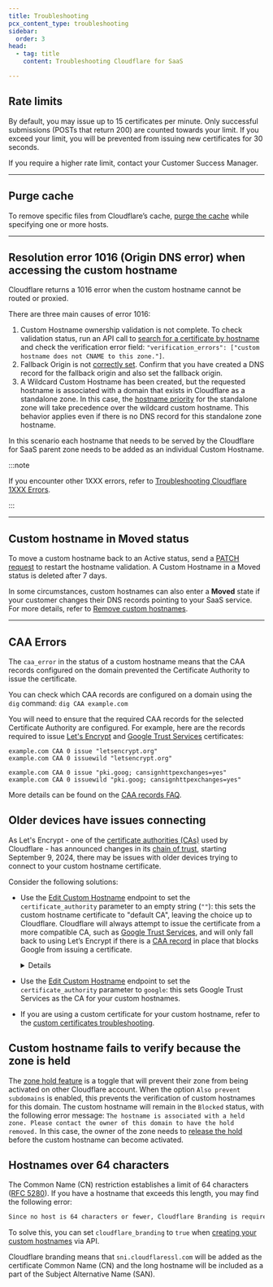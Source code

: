 ```yaml
---
title: Troubleshooting
pcx_content_type: troubleshooting
sidebar:
  order: 3
head:
  - tag: title
    content: Troubleshooting Cloudflare for SaaS

---
```



## Rate limits

By default, you may issue up to 15 certificates per minute. Only successful submissions (POSTs that return 200) are counted towards your limit. If you exceed your limit, you will be prevented from issuing new certificates for 30 seconds.

If you require a higher rate limit, contact your Customer Success Manager.

***

## Purge cache

To remove specific files from Cloudflare’s cache, [purge the cache](/cache/how-to/purge-cache/purge-by-single-file/) while specifying one or more hosts.

***

## Resolution error 1016 (Origin DNS error) when accessing the custom hostname

Cloudflare returns a 1016 error when the custom hostname cannot be routed or proxied.

There are three main causes of error 1016:

1. Custom Hostname ownership validation is not complete. To check validation status, run an API call to [search for a certificate by hostname](/cloudflare-for-platforms/cloudflare-for-saas/start/common-api-calls/) and check the verification error field: `"verification_errors": ["custom hostname does not CNAME to this zone."]`.
2. Fallback Origin is not [correctly set](/cloudflare-for-platforms/cloudflare-for-saas/start/getting-started/#1-create-fallback-origin). Confirm that you have created a DNS record for the fallback origin and also set the fallback origin.
3. A Wildcard Custom Hostname has been created, but the requested hostname is associated with a domain that exists in Cloudflare as a standalone zone. In this case, the [hostname priority](/ssl/reference/certificate-and-hostname-priority/#hostname-priority) for the standalone zone will take precedence over the wildcard custom hostname. This behavior applies even if there is no DNS record for this standalone zone hostname.

In this scenario each hostname that needs to be served by the Cloudflare for SaaS parent zone needs to be added as an individual Custom Hostname.

:::note


If you encounter other 1XXX errors, refer to [Troubleshooting Cloudflare 1XXX Errors](/support/troubleshooting/cloudflare-errors/troubleshooting-cloudflare-1xxx-errors/).


:::

***

## Custom hostname in Moved status

To move a custom hostname back to an Active status, send a [PATCH request](/api/resources/custom_hostnames/methods/edit/) to restart the hostname validation. A Custom Hostname in a Moved status is deleted after 7 days.

In some circumstances, custom hostnames can also enter a **Moved** state if your customer changes their DNS records pointing to your SaaS service. For more details, refer to [Remove custom hostnames](/cloudflare-for-platforms/cloudflare-for-saas/domain-support/remove-custom-hostnames/).

***

## CAA Errors

The `caa_error` in the status of a custom hostname means that the CAA records configured on the domain prevented the Certificate Authority to issue the certificate.

You can check which CAA records are configured on a domain using the `dig` command:
`dig CAA example.com`

You will need to ensure that the required CAA records for the selected Certificate Authority are configured.
For example, here are the records required to issue [Let's Encrypt](https://letsencrypt.org/docs/caa/) and [Google Trust Services](https://pki.goog/faq/#caa) certificates:

```
example.com CAA 0 issue "letsencrypt.org"
example.com CAA 0 issuewild "letsencrypt.org"

example.com CAA 0 issue "pki.goog; cansignhttpexchanges=yes"
example.com CAA 0 issuewild "pki.goog; cansignhttpexchanges=yes"
```

More details can be found on the [CAA records FAQ](/ssl/edge-certificates/troubleshooting/caa-records/).

## Older devices have issues connecting

As Let's Encrypt - one of the [certificate authorities (CAs)](/ssl/reference/certificate-authorities/) used by Cloudflare - has announced changes in its [chain of trust](/ssl/concepts/#chain-of-trust), starting September 9, 2024, there may be issues with older devices trying to connect to your custom hostname certificate.

Consider the following solutions:

- Use the [Edit Custom Hostname](/api/resources/custom_hostnames/methods/edit/) endpoint to set the `certificate_authority` parameter to an empty string (`""`): this sets the custom hostname certificate to "default CA", leaving the choice up to Cloudflare. Cloudflare will always attempt to issue the certificate from a more compatible CA, such as [Google Trust Services](/ssl/reference/certificate-authorities/#google-trust-services), and will only fall back to using Let’s Encrypt if there is a [CAA record](/ssl/edge-certificates/caa-records/) in place that blocks Google from issuing a certificate.

    <Details header="Example API call">

    ```sh
    curl --request PATCH \\
    https://api.cloudflare.com/client/v4/zones/{zone_id}/custom_hostnames/{custom_hostname_id} \\
    --header "X-Auth-Email: <EMAIL>" \\
    --header "X-Auth-Key: <API_KEY>" \\
    --header "Content-Type: application/json" \\
    --data '{
      "ssl": {
          "method": "txt",
          "type": "dv",
          "certificate_authority": ""
      }
    }'

    ```

    </Details>

- Use the [Edit Custom Hostname](/api/resources/custom_hostnames/methods/edit/) endpoint to set the `certificate_authority` parameter to `google`: this sets Google Trust Services as the CA for your custom hostnames.
- If you are using a custom certificate for your custom hostname, refer to the [custom certificates troubleshooting](/ssl/edge-certificates/custom-certificates/troubleshooting/#lets-encrypt-chain-update).

## Custom hostname fails to verify because the zone is held

The [zone hold feature](/fundamentals/setup/account/account-security/zone-holds/) is a toggle that will prevent their zone from being activated on other Cloudflare account.
When the option `Also prevent subdomains` is enabled, this prevents the verification of custom hostnames for this domain. The custom hostname will remain in the `Blocked` status, with the following error message: `The hostname is associated with a held zone. Please contact the owner of this domain to have the hold removed.` In this case, the owner of the zone needs to [release the hold](/fundamentals/setup/account/account-security/zone-holds/#release-zone-holds) before the custom hostname can become activated.

## Hostnames over 64 characters

The Common Name (CN) restriction establishes a limit of 64 characters ([RFC 5280](https://www.rfc-editor.org/rfc/rfc5280.html)). If you have a hostname that exceeds this length, you may find the following error:

```txt
Since no host is 64 characters or fewer, Cloudflare Branding is required. Please check your input and try again. (1469)
```

To solve this, you can set `cloudflare_branding` to `true` when [creating your custom hostnames](/cloudflare-for-platforms/cloudflare-for-saas/domain-support/create-custom-hostnames/#hostnames-over-64-characters) via API.

Cloudflare branding means that `sni.cloudflaressl.com` will be added as the certificate Common Name (CN) and the long hostname will be included as a part of the Subject Alternative Name (SAN).